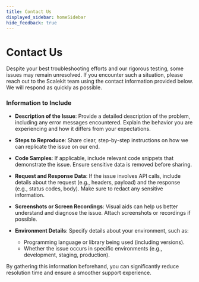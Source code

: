```yaml
---
title: Contact Us
displayed_sidebar: homeSidebar
hide_feedback: true
---
```


# Contact Us

Despite your best troubleshooting efforts and our rigorous testing, some issues may remain unresolved. If you encounter such a situation, please reach out to the Scalekit team using the contact information provided below. We will respond as quickly as possible.

<Card
  title="Email"
  description="support@scalekit.com"
/>

### Information to Include

- **Description of the Issue**:
  Provide a detailed description of the problem, including any error messages encountered. Explain the behavior you are experiencing and how it differs from your expectations.

- **Steps to Reproduce**:
  Share clear, step-by-step instructions on how we can replicate the issue on our end.

- **Code Samples**:
  If applicable, include relevant code snippets that demonstrate the issue. Ensure sensitive data is removed before sharing.

- **Request and Response Data**:
  If the issue involves API calls, include details about the request (e.g., headers, payload) and the response (e.g., status codes, body). Make sure to redact any sensitive information.

- **Screenshots or Screen Recordings**:
  Visual aids can help us better understand and diagnose the issue. Attach screenshots or recordings if possible.

- **Environment Details**:
  Specify details about your environment, such as:
  - Programming language or library being used (including versions).
  - Whether the issue occurs in specific environments (e.g., development, staging, production).

By gathering this information beforehand, you can significantly reduce resolution time and ensure a smoother support experience.
